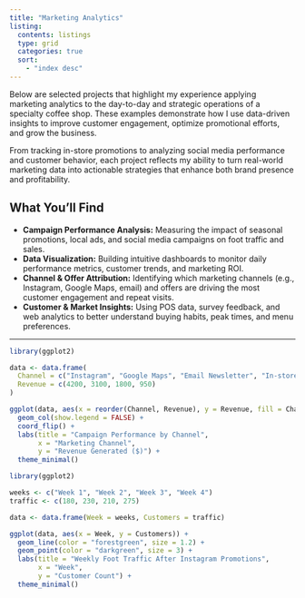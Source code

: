 ```yaml
---
title: "Marketing Analytics"
listing: 
  contents: listings
  type: grid
  categories: true
  sort: 
    - "index desc"
---
```


Below are selected projects that highlight my experience applying marketing analytics to the day-to-day and strategic operations of a specialty coffee shop. These examples demonstrate how I use data-driven insights to improve customer engagement, optimize promotional efforts, and grow the business.

From tracking in-store promotions to analyzing social media performance and customer behavior, each project reflects my ability to turn real-world marketing data into actionable strategies that enhance both brand presence and profitability.

## What You’ll Find

- **Campaign Performance Analysis:** Measuring the impact of seasonal promotions, local ads, and social media campaigns on foot traffic and sales.
- **Data Visualization:** Building intuitive dashboards to monitor daily performance metrics, customer trends, and marketing ROI.
- **Channel & Offer Attribution:** Identifying which marketing channels (e.g., Instagram, Google Maps, email) and offers are driving the most customer engagement and repeat visits.
- **Customer & Market Insights:** Using POS data, survey feedback, and web analytics to better understand buying habits, peak times, and menu preferences.

---

```r
library(ggplot2)

data <- data.frame(
  Channel = c("Instagram", "Google Maps", "Email Newsletter", "In-store Posters"),
  Revenue = c(4200, 3100, 1800, 950)
)

ggplot(data, aes(x = reorder(Channel, Revenue), y = Revenue, fill = Channel)) +
  geom_col(show.legend = FALSE) +
  coord_flip() +
  labs(title = "Campaign Performance by Channel",
       x = "Marketing Channel",
       y = "Revenue Generated ($)") +
  theme_minimal()

```

```r
library(ggplot2)

weeks <- c("Week 1", "Week 2", "Week 3", "Week 4")
traffic <- c(180, 230, 210, 275)

data <- data.frame(Week = weeks, Customers = traffic)

ggplot(data, aes(x = Week, y = Customers)) +
  geom_line(color = "forestgreen", size = 1.2) +
  geom_point(color = "darkgreen", size = 3) +
  labs(title = "Weekly Foot Traffic After Instagram Promotions",
       x = "Week",
       y = "Customer Count") +
  theme_minimal()
```
  
